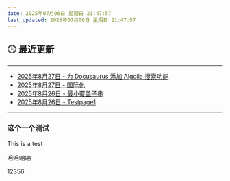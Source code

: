 ```yaml
---
date: 2025年07月06日 星期日 21:47:57
last_updated: 2025年07月06日 星期日 21:47:57
---
```


## 🕒 最近更新

---
- [2025年8月27日 - 为 Docusaurus 添加 Algolia 搜索功能](/blog/Algolia)
- [2025年8月27日 - 国际化](/blog/i18n)
- [2025年8月26日 - 最小覆盖子串](/blog/LeetCode76)
- [2025年8月26日 - Testpage1](/docs/mydoc/testpage1)
---

<!-- 其他内容 -->


### 这个一个测试
This is a test

哈哈哈哈


12356
